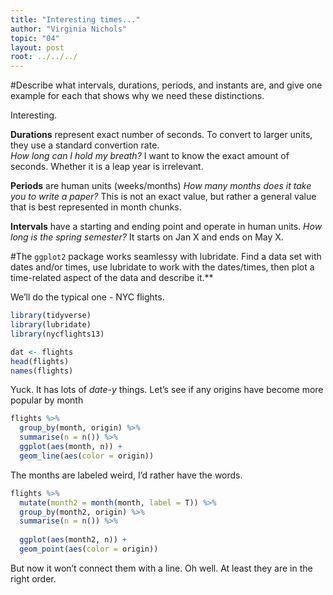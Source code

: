 ```yaml
---
title: "Interesting times..."
author: "Virginia Nichols"
topic: "04"
layout: post
root: ../../../
---
```



#Describe what intervals, durations, periods, and instants are, and give one example for each that shows why we need these distinctions.

Interesting.

**Durations** represent exact number of seconds. To convert to larger units, they use a standard convertion rate.  
*How long can I hold my breath?*
I want to know the exact amount of seconds. Whether it is a leap year is irrelevant. 

**Periods** are human units (weeks/months) 
*How many months does it take you to write a paper?*
This is not an exact value, but rather a general value that is best represented in month chunks. 

**Intervals** have a starting and ending point and operate in human units. 
*How long is the spring semester?*
It starts on Jan X and ends on May X. 

#The `ggplot2` package works seamlessy with lubridate. Find a data set with dates and/or times, use lubridate to work with the dates/times, then plot a time-related aspect of the data and describe it.**  

We'll do the typical one - NYC flights. 
```r
library(tidyverse)
library(lubridate)
library(nycflights13)
```
```r
dat <- flights
head(flights)
names(flights)
```

Yuck. It has lots of *date-y* things. Let's see if any origins have become more popular by month

```r
flights %>%
  group_by(month, origin) %>%
  summarise(n = n()) %>%
  ggplot(aes(month, n)) + 
  geom_line(aes(color = origin))

```

The months are labeled weird, I'd rather have the words. 

```r

flights %>%
  mutate(month2 = month(month, label = T)) %>%
  group_by(month2, origin) %>%
  summarise(n = n()) %>%
  
  ggplot(aes(month2, n)) + 
  geom_point(aes(color = origin))

```

But now it won't connect them with a line. Oh well. At least they are in the right order. 

